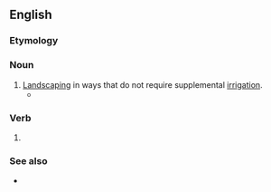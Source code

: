 ==English==

===Etymology===
{{suffix|en|xeriscape|ing}}

===Noun===
{{en-noun|-|s}}

# [[landscaping|Landscaping]] in ways that do not require supplemental [[irrigation]].
#* {{quote-web
|lang=en
|date=2016-10-31
|title=Trolls for Trump
|work=The New Yorker
|url=https://www.newyorker.com/magazine/2016/10/31/trolls-for-trump
|author=Andrew Marantz
|passage=I visited him in mid-September. He had recently moved to a cul-de-sac where every house has stucco walls, a ceramic tile roof, and bland '''xeriscaping'''.
|accessdate=December 2, 2017}}

===Verb===
{{head|en|verb form}}

# {{present participle of|xeriscape|lang=en|nocat=1}}

===See also===
* {{l|en|xerogarden}}